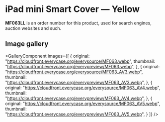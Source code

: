 
# iPad mini Smart Cover — Yellow

<Callout type='info' emoji='👉🏻'>**MF063LL** is an order number for this product, used for search engines, auction websites and such.</Callout>

## Image gallery

<GalleryComponent
    images={[
      {
        original: "https://cloudfront.everycase.org/everysource/MF063.webp",
        thumbnail: "https://cloudfront.everycase.org/everypreview/MF063.webp",
      },
      {
        original: "https://cloudfront.everycase.org/everysource/MF063_AV3.webp",
        thumbnail: "https://cloudfront.everycase.org/everypreview/MF063_AV3.webp",
      },
      {
        original: "https://cloudfront.everycase.org/everysource/MF063_AV4.webp",
        thumbnail: "https://cloudfront.everycase.org/everypreview/MF063_AV4.webp",
      },
      {
        original: "https://cloudfront.everycase.org/everysource/MF063_AV5.webp",
        thumbnail: "https://cloudfront.everycase.org/everypreview/MF063_AV5.webp",
      }
    ]}
  />
